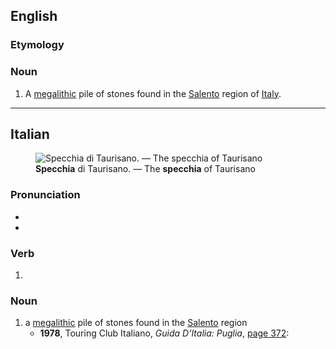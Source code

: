 {{also|Specchia}}
==English==

===Etymology===
{{bor|en|it|specchia}}

===Noun===
{{en-noun|specchie}}

# {{lb|en|archaeology}} A [[megalithic]] pile of stones found in the [[Salento]] region of [[Italy]].

----

==Italian==
{{was fwotd|it|2015|September|27}}
[[File:Specchia Silva di Taurisano.jpg|thumb|'''Specchia''' di Taurisano. — The '''specchia''' of Taurisano]]

===Pronunciation===
* {{it-IPA|spècchia}}
* {{rhymes|it|ɛkkja|s=2}}

===Verb===
{{head|it|verb form}}

# {{inflection of|it|specchiare||3|s|pres|indc|;|2|s|impr}}

===Noun===
{{wikipedia|Specchia (megalite)|lang=it}}
{{it-noun|f}}

# a [[megalithic]] pile of stones found in the [[Salento]] region
#* '''1978''', Touring Club Italiano, ''Guida D’Italia: Puglia'', [https://books.google.com/books?id=Dpw8sVVqkmAC&pg=PA372&dq=%22specchie%22#v=onepage page 372]:
#*: {{quote|it|Nei dintorno vi sono numerose '''''specchie'''''.|In the surrounding region there are many '''''specchie'''''.}}